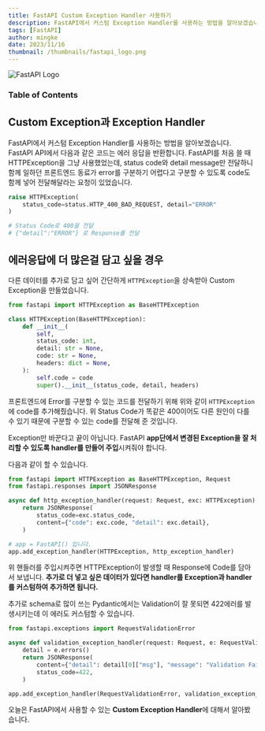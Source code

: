 ```yaml
---
title: FastAPI Custom Exception Handler 사용하기
description: FastAPI에서 커스텀 Exception Handler를 사용하는 방법을 알아보겠습니다. FastAPI API에서 다음과 같은 코드는 에러 응답을 반환합니다. FastAPI를 처음 쓸 때 HTTPException을 그냥 사용했었는데, status code와 detail message만 전달하니 함께 일하던 프론트엔드 동료가 error를 구분하기 어렵다고 구분할 수 있도록 code도 함께 넣어 전달해달라는 요청이 있었습니다.
tags: [FastAPI]
author: mingke
date: 2023/11/16
thumbnail: /thumbnails/fastapi_logo.png
---
```


<Image src="/thumbnails/fastapi_logo.png" alt="FastAPI Logo" />

### Table of Contents

## Custom Exception과 Exception Handler

FastAPI에서 커스텀 Exception Handler를 사용하는 방법을 알아보겠습니다. FastAPI API에서 다음과 같은 코드는 에러 응답을 반환합니다. FastAPI를 처음 쓸 때 HTTPException을 그냥 사용했었는데, status code와 detail message만 전달하니 함께 일하던 프론트엔드 동료가 error를 구분하기 어렵다고 구분할 수 있도록 code도 함께 넣어 전달해달라는 요청이 있었습니다.

```python
raise HTTPException(
    status_code=status.HTTP_400_BAD_REQUEST, detail="ERROR"
)

# Status Code로 400을 전달
# {"detail":"ERROR"} 로 Response를 전달
```

## 에러응답에 더 많은걸 담고 싶을 경우

다른 데이터를 추가로 담고 싶어 간단하게 `HTTPException`을 상속받아 Custom Exception을 만들었습니다.

```python
from fastapi import HTTPException as BaseHTTPException

class HTTPException(BaseHTTPException):
    def __init__(
        self,
        status_code: int,
        detail: str = None,
        code: str = None,
        headers: dict = None,
    ):
        self.code = code
        super().__init__(status_code, detail, headers)
```

프론트엔드에 Error를 구분할 수 있는 코드를 전달하기 위해 위와 같이 `HTTPException`에 code를 추가해줬습니다. 위 Status Code가 똑같은 400이어도 다른 원인이 다를 수 있기 때문에 구분할 수 있는 code를 전달해 준 것입니다.

Exception만 바꾼다고 끝이 아닙니다. FastAPI **app단에서 변경된 Exception을 잘 처리할 수 있도록 handler를 만들어 주입**시켜줘야 합니다.

다음과 같이 할 수 있습니다.

```python
from fastapi import HTTPException as BaseHTTPException, Request
from fastapi.responses import JSONResponse

async def http_exception_handler(request: Request, exc: HTTPException) -> JSONResponse:
    return JSONResponse(
        status_code=exc.status_code,
        content={"code": exc.code, "detail": exc.detail},
    )

# app = FastAPI() 입니다.
app.add_exception_handler(HTTPException, http_exception_handler)
```

위 핸들러를 주입시켜주면 HTTPException이 발생할 때 Response에 Code를 담아서 보냅니다. **추가로 더 넣고 싶은 데이터가 있다면 handler를 Exception과 handler를 커스텀하여 추가하면 됩니다.**

추가로 schema로 많이 쓰는 Pydantic에서는 Validation이 잘 못되면 422에러를 발생시키는데 이 에러도 커스텀할 수 있습니다.

```python
from fastapi.exceptions import RequestValidationError

async def validation_exception_handler(request: Request, e: RequestValidationError):
    detail = e.errors()
    return JSONResponse(
        content={"detail": detail[0]["msg"], "message": "Validation Fail!!!!"},
        status_code=422,
    )

app.add_exception_handler(RequestValidationError, validation_exception_handler)
```

오늘은 FastAPI에서 사용할 수 있는 **Custom Exception Handler**에 대해서 알아봤습니다.
